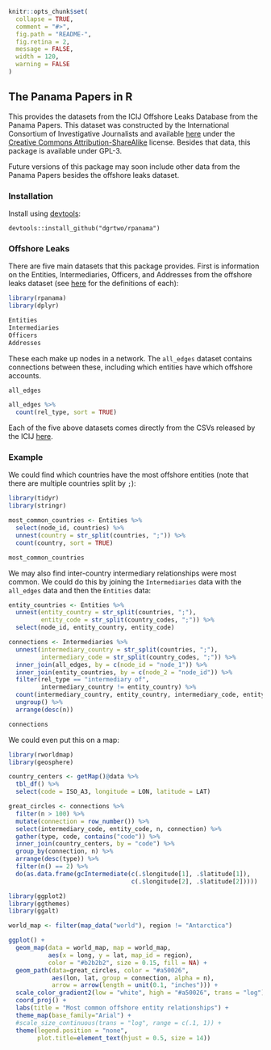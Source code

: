 
<!-- README.md is generated from README.Rmd. Please edit that file -->

```r
knitr::opts_chunk$set(
  collapse = TRUE,
  comment = "#>",
  fig.path = "README-",
  fig.retina = 2,
  message = FALSE,
  width = 120,
  warning = FALSE
)
```

The Panama Papers in R
--------------------------

This provides the datasets from the ICIJ Offshore Leaks Database from the Panama Papers. This dataset was constructed by the International Consortium of Investigative Journalists and available [here](https://offshoreleaks.icij.org/pages/database) under the [Creative Commons Attribution-ShareAlike](http://creativecommons.org/licenses/by-sa/3.0/) license. Besides that data, this package is available under GPL-3.

Future versions of this package may soon include other data from the Panama Papers besides the offshore leaks dataset.

### Installation

Install using [devtools](https://github.com/hadley/devtools):

```
devtools::install_github("dgrtwo/rpanama")
```

### Offshore Leaks

There are five main datasets that this package provides. First is information on the Entities, Intermediaries, Officers, and Addresses from the offshore leaks dataset (see [here](https://offshoreleaks.icij.org/pages/about#terms_definition) for the definitions of each):

```r
library(rpanama)
library(dplyr)

Entities
Intermediaries
Officers
Addresses
```

These each make up nodes in a network. The `all_edges` dataset contains connections between these, including which entities have which offshore accounts.

```r
all_edges

all_edges %>%
  count(rel_type, sort = TRUE)
```

Each of the five above datasets comes directly from the CSVs released by the ICIJ [here](https://offshoreleaks.icij.org/pages/database).

### Example

We could find which countries have the most offshore entities (note that there are multiple countries split by `;`):

```r
library(tidyr)
library(stringr)

most_common_countries <- Entities %>%
  select(node_id, countries) %>%
  unnest(country = str_split(countries, ";")) %>%
  count(country, sort = TRUE)

most_common_countries
```

We may also find inter-country intermediary relationships were most common. We could do this by joining the `Intermediaries` data with the `all_edges` data and then the `Entities` data:

```r
entity_countries <- Entities %>%
  unnest(entity_country = str_split(countries, ";"),
         entity_code = str_split(country_codes, ";")) %>%
  select(node_id, entity_country, entity_code)

connections <- Intermediaries %>%
  unnest(intermediary_country = str_split(countries, ";"),
         intermediary_code = str_split(country_codes, ";")) %>%
  inner_join(all_edges, by = c(node_id = "node_1")) %>%
  inner_join(entity_countries, by = c(node_2 = "node_id")) %>%
  filter(rel_type == "intermediary of",
         intermediary_country != entity_country) %>%
  count(intermediary_country, entity_country, intermediary_code, entity_code) %>%
  ungroup() %>%
  arrange(desc(n))

connections
```

We could even put this on a map:

```r
library(rworldmap)
library(geosphere)

country_centers <- getMap()@data %>%
  tbl_df() %>%
  select(code = ISO_A3, longitude = LON, latitude = LAT)

great_circles <- connections %>%
  filter(n > 100) %>%
  mutate(connection = row_number()) %>%
  select(intermediary_code, entity_code, n, connection) %>%
  gather(type, code, contains("code")) %>%
  inner_join(country_centers, by = "code") %>%
  group_by(connection, n) %>%
  arrange(desc(type)) %>%
  filter(n() == 2) %>%
  do(as.data.frame(gcIntermediate(c(.$longitude[1], .$latitude[1]),
                                  c(.$longitude[2], .$latitude[2]))))

library(ggplot2)
library(ggthemes)
library(ggalt)

world_map <- filter(map_data("world"), region != "Antarctica")

ggplot() +
  geom_map(data = world_map, map = world_map,
           aes(x = long, y = lat, map_id = region),
           color = "#b2b2b2", size = 0.15, fill = NA) +
  geom_path(data=great_circles, color = "#a50026", 
            aes(lon, lat, group = connection, alpha = n),
            arrow = arrow(length = unit(0.1, "inches"))) +
  scale_color_gradient2(low = "white", high = "#a50026", trans = "log") +
  coord_proj() +
  labs(title = "Most common offshore entity relationships") +
  theme_map(base_family="Arial") +
  #scale_size_continuous(trans = "log", range = c(.1, 1)) +
  theme(legend.position = "none", 
        plot.title=element_text(hjust = 0.5, size = 14))
```

